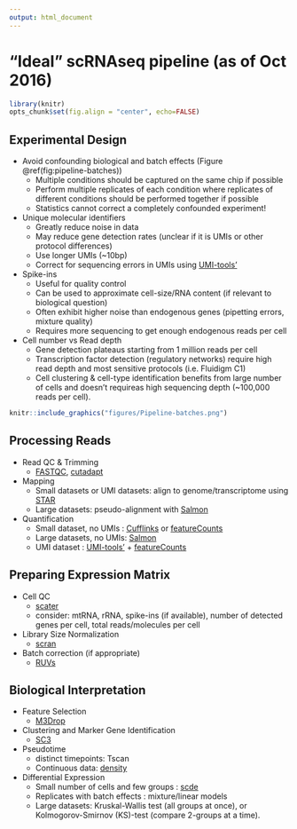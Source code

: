```yaml
---
output: html_document
---
```


# "Ideal" scRNAseq pipeline (as of Oct 2016)

```r
library(knitr)
opts_chunk$set(fig.align = "center", echo=FALSE)
```

## Experimental Design

* Avoid confounding biological and batch effects (Figure \@ref(fig:pipeline-batches))
    * Multiple conditions should be captured on the same chip if possible
    * Perform multiple replicates of each condition where replicates of different conditions should be performed together if possible
    * Statistics cannot correct a completely confounded experiment!

* Unique molecular identifiers
    * Greatly reduce noise in data
    * May reduce gene detection rates (unclear if it is UMIs or other protocol differences)
    * Use longer UMIs (~10bp)
    * Correct for sequencing errors in UMIs using [UMI-tools'](https://github.com/CGATOxford/UMI-tools)

* Spike-ins
    * Useful for quality control
    * Can be used to approximate cell-size/RNA content (if relevant to biological question)
    * Often exhibit higher noise than endogenous genes (pipetting errors, mixture quality)
    * Requires more sequencing to get enough endogenous reads per cell

* Cell number vs Read depth
    * Gene detection plateaus starting from 1 million reads per cell
    * Transcription factor detection (regulatory networks) require high read depth and most sensitive protocols (i.e. Fluidigm C1)
    * Cell clustering & cell-type identification benefits from large number of cells and doesn't requireas high sequencing depth (~100,000 reads per cell).

```r
knitr::include_graphics("figures/Pipeline-batches.png")
```
## Processing Reads
* Read QC & Trimming
    * [FASTQC](http://www.bioinformatics.babraham.ac.uk/projects/fastqc/), [cutadapt](http://cutadapt.readthedocs.io/en/stable/index.html)
    
* Mapping
    * Small datasets or UMI datasets: align to genome/transcriptome using [STAR](https://github.com/alexdobin/STAR)
    * Large datasets: pseudo-alignment with [Salmon](http://salmon.readthedocs.io/en/latest/salmon.html)
  
* Quantification
    * Small dataset, no UMIs : [Cufflinks](http://cole-trapnell-lab.github.io/cufflinks/tools/) or [featureCounts](http://subread.sourceforge.net/)
    * Large datasets, no UMIs: [Salmon](http://salmon.readthedocs.io/en/latest/salmon.html)
    * UMI dataset : [UMI-tools'](https://github.com/CGATOxford/UMI-tools) + [featureCounts](http://subread.sourceforge.net/)

## Preparing Expression Matrix

* Cell QC
    * [scater](http://bioconductor.org/packages/scater)
    * consider: mtRNA, rRNA, spike-ins (if available), number of detected genes per cell, total reads/molecules per cell

* Library Size Normalization
    * [scran](http://bioconductor.org/packages/scran)

* Batch correction (if appropriate)
    * [RUVs](http://bioconductor.org/packages/RUVSeq)

## Biological Interpretation

* Feature Selection
    * [M3Drop](http://bioconductor.org/packages/M3Drop)

* Clustering and Marker Gene Identification
    * [SC3](http://bioconductor.org/packages/SC3)

* Pseudotime
    * distinct timepoints: Tscan
    * Continuous data: [density](http://bioconductor.org/packages/density)

* Differential Expression
    * Small number of cells and few groups : [scde](http://hms-dbmi.github.io/scde/)
    * Replicates with batch effects : mixture/linear models
    * Large datasets: Kruskal-Wallis test (all groups at once), or Kolmogorov-Smirnov (KS)-test (compare 2-groups at a time).
